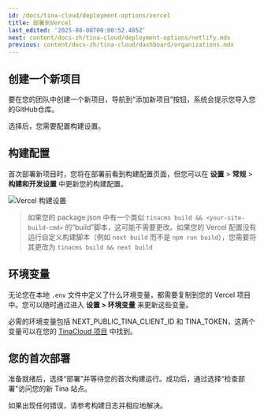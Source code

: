 ```yaml
---
id: /docs/tina-cloud/deployment-options/vercel
title: 部署到Vercel
last_edited: '2025-08-08T00:00:52.485Z'
next: content/docs-zh/tina-cloud/deployment-options/netlify.mdx
previous: content/docs-zh/tina-cloud/dashboard/organizations.mdx
---
```


## 创建一个新项目

要在您的团队中创建一个新项目，导航到“添加新项目”按钮，系统会提示您导入您的GitHub仓库。

选择后，您需要配置构建设置。

## 构建配置

首次部署新项目时，您将在部署前看到构建配置页面，但您可以在 **设置** > **常规** > **构建和开发设置** 中更新您的构建配置。

![Vercel 构建设置](/img/docs/tina-cloud-deployment-options/vercel-build-settings_vubza8.png "Vercel 构建设置")

> 如果您的 package.json 中有一个类似 `tinacms build && <your-site-build-cmd>` 的“build”脚本，这可能不需要更改。如果您的 Vercel 配置没有运行自定义构建脚本（例如 `next build` 而不是 `npm run build`），您需要将其更改为 `tinacms build && next build`

## 环境变量

无论您在本地 `.env` 文件中定义了什么环境变量，都需要复制到您的 Vercel 项目中。您可以随时通过进入 **设置 > 环境变量** 来更新这些变量。

必需的环境变量包括 NEXT\_PUBLIC\_TINA\_CLIENT\_ID 和 TINA\_TOKEN，这两个变量可以在您的 [TinaCloud 项目](https://app.tina.io) 中找到。

## 您的首次部署

准备就绪后，选择“部署”并等待您的首次构建运行。成功后，通过选择“检查部署”访问您的新 Tina 站点。

如果出现任何错误，请参考构建日志并相应地解决。